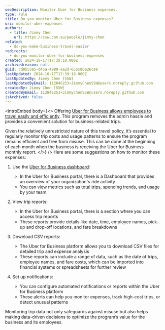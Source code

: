 ```yaml
---
seoDescription: Monitor Uber for Business expenses.
type: rule
title: Do you monitor Uber for Business expenses?
uri: monitor-uber-expenses
authors:
  - title: Jimmy Chen
    url: https://ssw.com.au/people/jimmy-chen
related:
  - do-you-make-business-travel-easier
redirects:
  - do-you-monitor-uber-for-business-expenses
created: 2024-10-17T17:39:10.000Z
archivedreason: null
guid: cd0b5585-d45a-4989-aa2d-656c86e26ce9
lastUpdated: 2024-10-17T17:39:10.000Z
lastUpdatedBy: Jimmy Chen [SSW]
lastUpdatedByEmail: 112846253+JimmyChenSSW@users.noreply.github.com
createdBy: Jimmy Chen [SSW]
createdByEmail: 112846253+JimmyChenSSW@users.noreply.github.com
isArchived: false
---
```


<introEmbed
  body={<>
Offering [Uber for Business allows employees to travel easily and efficiently](/do-you-make-business-travel-easier). This program removes the admin hassle and provides a convenient solution for business-related trips.

Given the relatively unrestricted nature of this travel policy, it’s essential to regularly monitor trip costs and usage patterns to ensure the program remains efficient and free from misuse.  This can be done at the beginning of each month when the business is receiving the Uber for Business monthly report.
  </>}
/>
Here are some suggestions on how to monitor these expenses:

1. Use the [Uber for Business dashboard](https://www.uber.com/au/en/business/products/business-hub):

   - In the Uber for Business portal, there is a Dashboard that provides an overview of your organization's ride activity
   - You can view metrics such as total trips, spending trends, and usage by your team

2. View trip reports:

   - In the Uber for Business portal, there is a section where you can access trip reports
   - These reports provide details like date, time, employee names, pick-up and drop-off locations, and fare breakdowns

3. Download CSV reports:
   - The Uber for Business platform allows you to download CSV files for detailed trip and expense analysis
   - These reports can include a range of data, such as the date of trips, employee names, and fare costs, which can be imported into financial systems or spreadsheets for further review

4. Set up notifications:
   - You can configure automated notifications or reports within the Uber for Business platform
   - These alerts can help you monitor expenses, track high-cost trips, or detect unusual patterns

Monitoring trip data not only safeguards against misuse but also helps making data-driven decisions to optimize the program’s value for the business and its employees.
